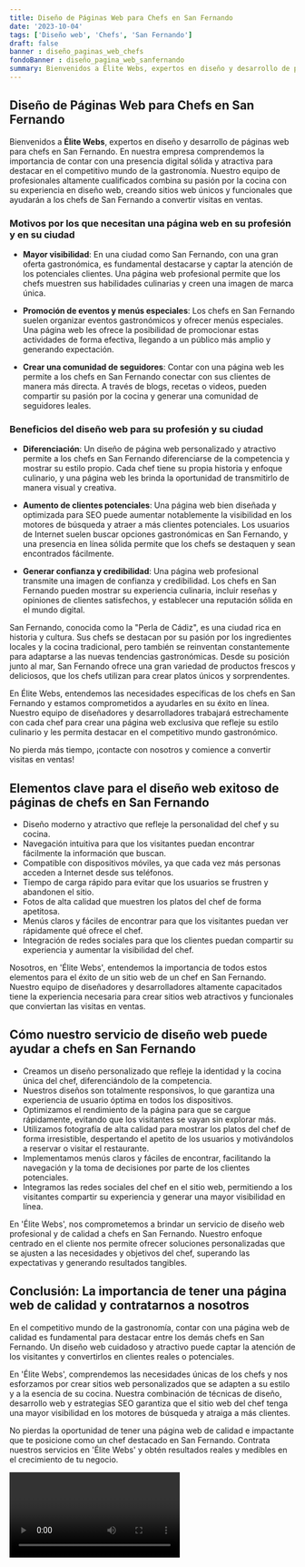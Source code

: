 ```yaml
---
title: Diseño de Páginas Web para Chefs en San Fernando
date: '2023-10-04'
tags: ['Diseño web', 'Chefs', 'San Fernando']
draft: false
banner : diseño_paginas_web_chefs
fondoBanner : diseño_pagina_web_sanfernando
summary: Bienvenidos a Élite Webs, expertos en diseño y desarrollo de páginas web para chefs en San Fernando. En nuestra empresa comprendemos la importancia de contar con una presencia digital sólida y atractiva para destacar en el competitivo mundo de la gastronomía. Nuestro equipo de profesionales altamente cualificados combina su pasión por la cocina con su experiencia en diseño web, creando sitios web únicos y funcionales que ayudarán a los chefs de San Fernando a convertir visitas en ventas.
---
```


## Diseño de Páginas Web para Chefs en San Fernando

Bienvenidos a **Élite Webs**, expertos en diseño y desarrollo de páginas web para chefs en San Fernando. En nuestra empresa comprendemos la importancia de contar con una presencia digital sólida y atractiva para destacar en el competitivo mundo de la gastronomía. Nuestro equipo de profesionales altamente cualificados combina su pasión por la cocina con su experiencia en diseño web, creando sitios web únicos y funcionales que ayudarán a los chefs de San Fernando a convertir visitas en ventas.

### Motivos por los que necesitan una página web en su profesión y en su ciudad

- **Mayor visibilidad**: En una ciudad como San Fernando, con una gran oferta gastronómica, es fundamental destacarse y captar la atención de los potenciales clientes. Una página web profesional permite que los chefs muestren sus habilidades culinarias y creen una imagen de marca única.

- **Promoción de eventos y menús especiales**: Los chefs en San Fernando suelen organizar eventos gastronómicos y ofrecer menús especiales. Una página web les ofrece la posibilidad de promocionar estas actividades de forma efectiva, llegando a un público más amplio y generando expectación.

- **Crear una comunidad de seguidores**: Contar con una página web les permite a los chefs en San Fernando conectar con sus clientes de manera más directa. A través de blogs, recetas o videos, pueden compartir su pasión por la cocina y generar una comunidad de seguidores leales.

### Beneficios del diseño web para su profesión y su ciudad

- **Diferenciación**: Un diseño de página web personalizado y atractivo permite a los chefs en San Fernando diferenciarse de la competencia y mostrar su estilo propio. Cada chef tiene su propia historia y enfoque culinario, y una página web les brinda la oportunidad de transmitirlo de manera visual y creativa.

- **Aumento de clientes potenciales**: Una página web bien diseñada y optimizada para SEO puede aumentar notablemente la visibilidad en los motores de búsqueda y atraer a más clientes potenciales. Los usuarios de Internet suelen buscar opciones gastronómicas en San Fernando, y una presencia en línea sólida permite que los chefs se destaquen y sean encontrados fácilmente.

- **Generar confianza y credibilidad**: Una página web profesional transmite una imagen de confianza y credibilidad. Los chefs en San Fernando pueden mostrar su experiencia culinaria, incluir reseñas y opiniones de clientes satisfechos, y establecer una reputación sólida en el mundo digital.

San Fernando, conocida como la "Perla de Cádiz", es una ciudad rica en historia y cultura. Sus chefs se destacan por su pasión por los ingredientes locales y la cocina tradicional, pero también se reinventan constantemente para adaptarse a las nuevas tendencias gastronómicas. Desde su posición junto al mar, San Fernando ofrece una gran variedad de productos frescos y deliciosos, que los chefs utilizan para crear platos únicos y sorprendentes.

En Élite Webs, entendemos las necesidades específicas de los chefs en San Fernando y estamos comprometidos a ayudarles en su éxito en línea. Nuestro equipo de diseñadores y desarrolladores trabajará estrechamente con cada chef para crear una página web exclusiva que refleje su estilo culinario y les permita destacar en el competitivo mundo gastronómico.

No pierda más tiempo, ¡contacte con nosotros y comience a convertir visitas en ventas!

<GifSeo />

<Cta />

## Elementos clave para el diseño web exitoso de páginas de chefs en San Fernando

- Diseño moderno y atractivo que refleje la personalidad del chef y su cocina.
- Navegación intuitiva para que los visitantes puedan encontrar fácilmente la información que buscan.
- Compatible con dispositivos móviles, ya que cada vez más personas acceden a Internet desde sus teléfonos.
- Tiempo de carga rápido para evitar que los usuarios se frustren y abandonen el sitio.
- Fotos de alta calidad que muestren los platos del chef de forma apetitosa.
- Menús claros y fáciles de encontrar para que los visitantes puedan ver rápidamente qué ofrece el chef.
- Integración de redes sociales para que los clientes puedan compartir su experiencia y aumentar la visibilidad del chef.

Nosotros, en 'Élite Webs', entendemos la importancia de todos estos elementos para el éxito de un sitio web de un chef en San Fernando. Nuestro equipo de diseñadores y desarrolladores altamente capacitados tiene la experiencia necesaria para crear sitios web atractivos y funcionales que conviertan las visitas en ventas.

## Cómo nuestro servicio de diseño web puede ayudar a chefs en San Fernando

- Creamos un diseño personalizado que refleje la identidad y la cocina única del chef, diferenciándolo de la competencia.
- Nuestros diseños son totalmente responsivos, lo que garantiza una experiencia de usuario óptima en todos los dispositivos.
- Optimizamos el rendimiento de la página para que se cargue rápidamente, evitando que los visitantes se vayan sin explorar más.
- Utilizamos fotografía de alta calidad para mostrar los platos del chef de forma irresistible, despertando el apetito de los usuarios y motivándolos a reservar o visitar el restaurante.
- Implementamos menús claros y fáciles de encontrar, facilitando la navegación y la toma de decisiones por parte de los clientes potenciales.
- Integramos las redes sociales del chef en el sitio web, permitiendo a los visitantes compartir su experiencia y generar una mayor visibilidad en línea.

En 'Élite Webs', nos comprometemos a brindar un servicio de diseño web profesional y de calidad a chefs en San Fernando. Nuestro enfoque centrado en el cliente nos permite ofrecer soluciones personalizadas que se ajusten a las necesidades y objetivos del chef, superando las expectativas y generando resultados tangibles.

## Conclusión: La importancia de tener una página web de calidad y contratarnos a nosotros

En el competitivo mundo de la gastronomía, contar con una página web de calidad es fundamental para destacar entre los demás chefs en San Fernando. Un diseño web cuidadoso y atractivo puede captar la atención de los visitantes y convertirlos en clientes reales o potenciales.

En 'Élite Webs', comprendemos las necesidades únicas de los chefs y nos esforzamos por crear sitios web personalizados que se adapten a su estilo y a la esencia de su cocina. Nuestra combinación de técnicas de diseño, desarrollo web y estrategias SEO garantiza que el sitio web del chef tenga una mayor visibilidad en los motores de búsqueda y atraiga a más clientes.

No pierdas la oportunidad de tener una página web de calidad e impactante que te posicione como un chef destacado en San Fernando. Contrata nuestros servicios en 'Élite Webs' y obtén resultados reales y medibles en el crecimiento de tu negocio.

<Video />

<CtaBot job='Chefs' city='San Fernando'/>

<Gmaps query='San Fernando+españa+maps' />